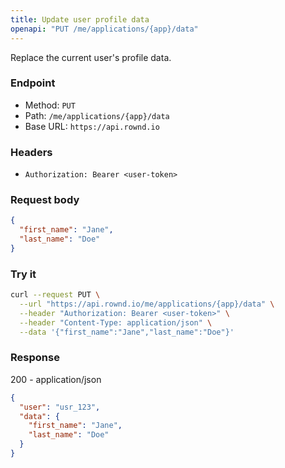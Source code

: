 ```yaml
---
title: Update user profile data
openapi: "PUT /me/applications/{app}/data"
---
```


Replace the current user's profile data.

### Endpoint

- Method: `PUT`
- Path: `/me/applications/{app}/data`
- Base URL: `https://api.rownd.io`

### Headers

- `Authorization: Bearer <user-token>`

### Request body

```json
{
  "first_name": "Jane",
  "last_name": "Doe"
}
```

### Try it

```bash
curl --request PUT \
  --url "https://api.rownd.io/me/applications/{app}/data" \
  --header "Authorization: Bearer <user-token>" \
  --header "Content-Type: application/json" \
  --data '{"first_name":"Jane","last_name":"Doe"}'
```

### Response

200 - application/json

```json
{
  "user": "usr_123",
  "data": {
    "first_name": "Jane",
    "last_name": "Doe"
  }
}
```
